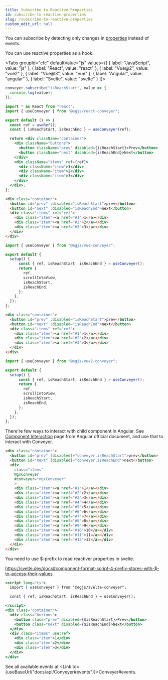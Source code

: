 ```yaml
---
title: Subscribe to Reactive Properties
id: subscribe-to-reactive-properties
slug: /subscribe-to-reactive-properties
custom_edit_url: null
---
```



You can subscribe by detecting only changes in [properties](http://localhost:3000/docs/api/Conveyer#properties) instead of events.

You can use reactive properties as a hook.

<Tabs
  groupId="cfc"
  defaultValue="js"
  values={[
    { label: "JavaScript", value: "js" },
    { label: "React", value: "react" },
    { label: "Vue@2", value: "vue2" },
    { label: "Vue@3", value: "vue" },
    { label: "Angular", value: "angular" },
    { label: "Svelte", value: "svelte" }
  ]}>
  <TabItem value="js">

```js
conveyer.subscribe("isReachStart", value => {
  console.log(value);
});
```

  </TabItem>
  <TabItem value="react">

```jsx
import * as React from "react";
import { useConveyer } from "@egjs/react-conveyer";

export default () => {
  const ref = useRef();
  const { isReachStart, isReachEnd } = useConveyer(ref);

  return <div className="container">
    <div className="buttons">
      <button className="prev" disabled={isReachStart}>Prev</button>
      <button className="next" disabled={isReachEnd}>Next</button>
    </div>
    <div className="items" ref={ref}>
      <div className="item">1</div>
      <div className="item">2</div>
      <div className="item">3</div>
    </div>
  </div>;
};
```
  </TabItem>
  <TabItem value="vue">

```html title="<template>"
<div class="container">
  <button id="prev" :disabled="isReachStart">prev</button>
  <button id="next" :disabled="isReachEnd">next</button>
  <div class="items" ref="ref">
    <div class="item"><a href="#1">1</a></div>
    <div class="item"><a href="#2">2</a></div>
    <div class="item"><a href="#3">3</a></div>
  </div>
</div>
```

```js title="<script>"
import { useConveyer } from "@egjs/vue-conveyer";

export default {
  setup() {
      const { ref, isReachStart, isReachEnd } = useConveyer();
      return {
        ref,
        scrollIntoView,
        isReachStart,
        isReachEnd,
      };
    },
  });
};
```
  </TabItem>
  <TabItem value="vue2">

```html title="<template>"
<div class="container">
  <button id="prev" :disabled="isReachStart">prev</button>
  <button id="next" :disabled="isReachEnd">next</button>
  <div class="items" ref="ref">
    <div class="item"><a href="#1">1</a></div>
    <div class="item"><a href="#2">2</a></div>
    <div class="item"><a href="#3">3</a></div>
  </div>
</div>
```

```js title="<script>"
import { useConveyer } from "@egjs/vue2-conveyer";

export default {
  setup() {
      const { ref, isReachStart, isReachEnd } = useConveyer();
      return {
        ref,
        scrollIntoView,
        isReachStart,
        isReachEnd,
      };
    },
  });
};
```
  </TabItem>
  <TabItem value="angular">

There're few ways to interact with child component in Angular.
See [Component Interaction](https://angular.io/guide/component-interaction#parent-interacts-with-child-via-local-variable) page from Angular official document, and use that to interact with Conveyer.


```html title="app.component.html"
<div class="container">
  <button id="prev" [disabled]="conveyer.isReachStart">prev</button>
  <button id="next" [disabled]="conveyer.isReachEnd">next</button>
  <div
    class="items"
    NgxConveyer
    #conveyer="ngxConveyer"
    >
    <div class="item"><a href="#1">1</a></div>
    <div class="item"><a href="#2">2</a></div>
    <div class="item"><a href="#3">3</a></div>
    <div class="item"><a href="#4">4</a></div>
    <div class="item"><a href="#5">5</a></div>
    <div class="item"><a href="#6">6</a></div>
    <div class="item"><a href="#7">7</a></div>
    <div class="item"><a href="#8">8</a></div>
    <div class="item"><a href="#9">9</a></div>
    <div class="item"><a href="#10">10</a></div>
    <div class="item"><a href="#11">11</a></div>
    <div class="item"><a href="#12">12</a></div>
  </div>
</div>
```


  </TabItem>
  <TabItem value="svelte">

You need to use $-prefix to read reactiver properties in svelte.


https://svelte.dev/docs#component-format-script-4-prefix-stores-with-$-to-access-their-values

```jsx
<script lang="ts">
  import { useConveyer } from "@egjs/svelte-conveyer";

  const { ref, isReachStart, isReachEnd } = useConveyer();

</script>
<div class="container">
  <div class="buttons">
    <button class="prev" disabled={$isReachStart}>Prev</button>
    <button class="next" disabled={$isReachEnd}>Next</button>
  </div>
  <div class="items" use:ref>
    <div class="item">1</div>
    <div class="item">2</div>
    <div class="item">3</div>
  </div>
</div>
```

  </TabItem>
</Tabs>

See all available events at <Link to={useBaseUrl("docs/api/Conveyer#events")}>Conveyer#events</Link>.
